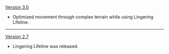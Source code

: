 {{Change History/Header}}
[[Version 3.0]]
* Optimized movement through complex terrain while using Lingering Lifeline.
----
[[Version 2.7]]
* Lingering Lifeline was released.